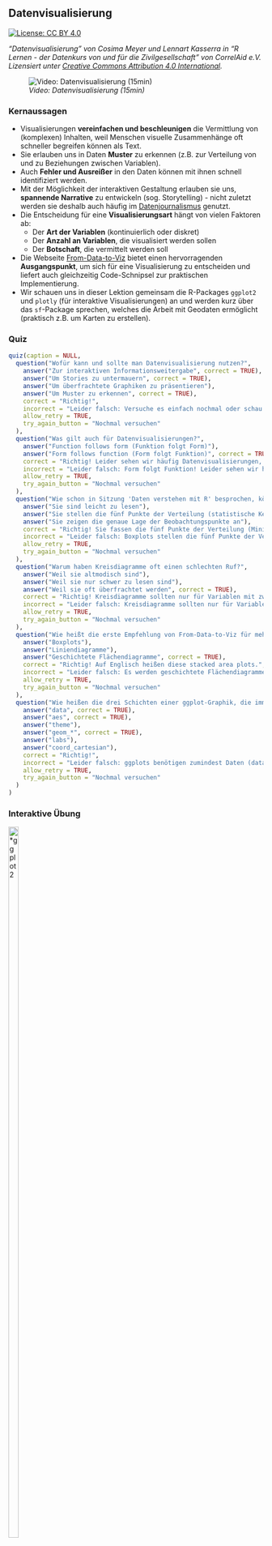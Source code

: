 ## **Datenvisualisierung**

[![License: CC BY 4.0](https://img.shields.io/badge/License-CC%20BY%204.0-lightgrey.svg)](https://creativecommons.org/licenses/by/4.0/deed.de)

*"Datenvisualisierung" von Cosima Meyer und Lennart Kasserra in "R Lernen - der Datenkurs von und für die Zivilgesellschaft" von CorrelAid e.V. Lizensiert unter [Creative Commons Attribution 4.0 International](https://creativecommons.org/licenses/by/4.0/deed.de).*

![*Video: Datenvisualisierung (15min)*](https://youtu.be/LtjKZjCPijo)

### **Kernaussagen**

- Visualisierungen **vereinfachen und beschleunigen** die Vermittlung von (komplexen) Inhalten, weil Menschen visuelle Zusammenhänge oft schneller begreifen können als Text.
- Sie erlauben uns in Daten **Muster** zu erkennen (z.B. zur Verteilung von und zu Beziehungen zwischen Variablen).
- Auch **Fehler und Ausreißer** in den Daten können mit ihnen schnell identifiziert werden.
- Mit der Möglichkeit der interaktiven Gestaltung erlauben sie uns, **spannende Narrative** zu entwickeln (sog. Storytelling) - nicht zuletzt werden sie deshalb auch häufig im [Datenjournalismus](https://www.mzes.uni-mannheim.de/socialsciencedatalab/article/telling-stories-with-data/){target="_blank"} genutzt.
- Die Entscheidung für eine **Visualisierungsart** hängt von vielen Faktoren ab:
  - Der **Art der Variablen** (kontinuierlich oder diskret)
  - Der **Anzahl an Variablen**, die visualisiert werden sollen
  - Der **Botschaft**, die vermittelt werden soll
- Die Webseite [From-Data-to-Viz](https://www.data-to-viz.com){target="_blank"} bietet einen hervorragenden **Ausgangspunkt**, um sich für eine Visualisierung zu entscheiden und liefert auch gleichzeitig Code-Schnipsel zur praktischen Implementierung.
- Wir schauen uns in dieser Lektion gemeinsam die R-Packages `ggplot2` und `plotly` (für interaktive Visualisierungen) an und werden kurz über das `sf`-Package sprechen, welches die Arbeit mit Geodaten ermöglicht (praktisch z.B. um Karten zu erstellen).

### **Quiz**

```r
quiz(caption = NULL,
  question("Wofür kann und sollte man Datenvisualisierung nutzen?",
    answer("Zur interaktiven Informationsweitergabe", correct = TRUE),
    answer("Um Stories zu untermauern", correct = TRUE),
    answer("Um überfrachtete Graphiken zu präsentieren"),
    answer("Um Muster zu erkennen", correct = TRUE),
    correct = "Richtig!",
    incorrect = "Leider falsch: Versuche es einfach nochmal oder schau im Video nach!",
    allow_retry = TRUE,
    try_again_button = "Nochmal versuchen"
  ),
  question("Was gilt auch für Datenvisualisierungen?",
    answer("Function follows form (Funktion folgt Form)"),
    answer("Form follows function (Form folgt Funktion)", correct = TRUE),
    correct = "Richtig! Leider sehen wir häufig Datenvisualisierungen, die zwar toll aussehen - aber von einer Vereinfachung der Botschaft kann keine Rede sein. Beim Betrachten bleiben wir dann leider mit vielen Fragezeichen zurück.",
    incorrect = "Leider falsch: Form folgt Funktion! Leider sehen wir häufig Datenvisualisierungen, die zwar toll aussehen - aber von einer Vereinfachung der Botschaft kann keine Rede sein. Beim Betrachten bleiben wir dann leider mit vielen Fragezeichen zurück.",
    allow_retry = TRUE,
    try_again_button = "Nochmal versuchen"
  ),
  question("Wie schon in Sitzung 'Daten verstehen mit R' besprochen, können Boxplots eine nützliche Darstellung sein. Aber warum genau sind sie so nützlich?",
    answer("Sie sind leicht zu lesen"),
    answer("Sie stellen die fünf Punkte der Verteilung (statistische Kennzahlen) visuell da", correct = TRUE),
    answer("Sie zeigen die genaue Lage der Beobachtungspunkte an"),
    correct = "Richtig! Sie fassen die fünf Punkte der Verteilung (Minimum, 25%-Quartil, Median, 75%-Quartil, Maximum) zusammen und geben damit einen sehr guten Überblick über Daten.",
    incorrect = "Leider falsch: Boxplots stellen die fünf Punkte der Verteilung visuell dar, sind deshalb aber nur gut zu verstehen, wenn man diese auch kennt. Wie einzelne Beobachtungen liegen, kann man nicht erkennen.",
    allow_retry = TRUE,
    try_again_button = "Nochmal versuchen"
  ), 
  question("Warum haben Kreisdiagramme oft einen schlechten Ruf?",
    answer("Weil sie altmodisch sind"),
    answer("Weil sie nur schwer zu lesen sind"),
    answer("Weil sie oft überfrachtet werden", correct = TRUE),
    correct = "Richtig! Kreisdiagramme sollten nur für Variablen mit zwei bis drei Kategorien erstellt werden, z.B. Ja, Nein, NA. Bei mehr Kategorien können wir Verhältnisse nicht mehr richtig abschätzen.",
    incorrect = "Leider falsch: Kreisdiagramme sollten nur für Variablen mit zwei bis drei Kategorien erstellt werden, z.B. Ja, Nein, NA. Bei mehr Kategorien können wir Verhältnisse nicht mehr richtig abschätzen.",
    allow_retry = TRUE,
    try_again_button = "Nochmal versuchen"
  ), 
  question("Wie heißt die erste Empfehlung von From-Data-to-Viz für mehrere geordnete, numerische Variablen? (Tipp: Geht zu data-to-viz.com und schaut dort nach.)",
    answer("Boxplots"),
    answer("Liniendiagramme"),
    answer("Geschichtete Flächendiagramme", correct = TRUE),
    correct = "Richtig! Auf Englisch heißen diese stacked area plots.",
    incorrect = "Leider falsch: Es werden geschichtete Flächendiagramme (engl. stacked area plots) empfohlen.",
    allow_retry = TRUE,
    try_again_button = "Nochmal versuchen"
  ), 
  question("Wie heißen die drei Schichten einer ggplot-Graphik, die immer enthalten sein müssen?",
    answer("data", correct = TRUE),
    answer("aes", correct = TRUE),
    answer("theme"),
    answer("geom_*", correct = TRUE),
    answer("labs"),
    answer("coord_cartesian"),
    correct = "Richtig!",
    incorrect = "Leider falsch: ggplots benötigen zumindest Daten (data), Variablen (aes) und eine Darstellungsform (geom_xxx)",
    allow_retry = TRUE,
    try_again_button = "Nochmal versuchen"
  )
)
```

### **Interaktive Übung**

<right>
![*ggplot2](https://raw.githubusercontent.com/tidyverse/ggplot2/main/man/figures/logo.png){#id .class width=20% height=60%}

</right>
<br>

In dieser Sitzung lernt Ihr zunächst verschiedene Visualisierungsformen- und Möglichkeiten mit `ggplot2` kennen. Ziel ist es, dass Ihr hinterher einigermaßen selbständig Visualisierungen (wie die in [unserer App](https://correlaid.shinyapps.io/breakfreefromplastic/){target="_blank"}) erstellen könnt - oder wenigstens eine Idee habt, wonach Ihr googlen müsst.  

#### **Wiederholung: `ggplot2`-Basics**

Erinnert Ihr Euch noch an die [Lektion zu Daten verstehen mit R](https://correlaid.shinyapps.io/lernplattform/#section-daten-verstehen-mit-r)?

`ggplot2` orientiert sich an der Philosophie des ["Grammar of Graphics"](https://ggplot2-book.org/introduction#what-is-the-grammar-of-graphics) (daher auch der Name **gg**plot), das uns mit einer grundlegenden Definition einer Visualisierung ausstattet:

> a graphic maps the *data* to the *aesthetic attributes* (colour, shape, size) of *geometric objects* (points, lines, bars)

Also wir stellen unsere Daten als "geometrische Objekte" mit "ästhetischen Eigenschaften" dar.  `ggplot2` folgt dabei einer "Lagenlogik" oder "Schichtlogik", nach der eine Visualisierung Stück für Stück aufgebaut wird.

- Für einen ganz simplen Plot benötigen wir immer:
    - `data` (der **Datensatz**)
    - `aes()` (die **"ästhetischen Attribute"** wie beispielsweise die x- oder y-Achse)
    - `geom_*()` (die **geometrische Form**, d.h. mit welcher Visualisierungsform Eure Daten dargestellt werden sollen z.B. in einem Balkendiagramm oder Histogramm) 
    
- **Wichtig**: Die einzelne Bestandteile werden bei `ggplot2` mit einem **"+" verknüpft**. Und auch wenn das Package selbst `ggplot2` heißt, ist der erste Befehl, wenn Ihr Eure Visualisierung aufbaut, immer `ggplot()` (ohne die "2").

Eine ganz einfache Visualisierung mit `ggplot2` erfolgt immer über folgendes Prinzip:

```
Daten + 
    Ästhetische Attribute  +
    geometrische Formen (z.B. Punkte, Linien, Balken...)
```

Man kann es aber auch komplexer gestalten und erweitern:

```
Daten + 
    Ästhetische Attribute  +
    geometrische Formen +
    Skalen (z.B. Achsenskala (logarithmisch o.ä.) oder Farbskala)+
    Koordinatensystem +
    Ggf. Gruppierung der Graphen  +
    Visuelle Anpassung der Darstellungsform ("theme")
```

Für diese Lektion benötigt Ihr also `ggplot2`.

```r
# install.packages("ggplot2")
library(ggplot2)
```

Alle wichtigen `ggplot2` Befehle findet Ihr in diesem [Schummelzettel](https://github.com/CorrelAid/lernplattform/blob/main/cheatsheets/07_cheatsheet-ggplot2.pdf){target="_blank"}.

Wenn man nur die `ggplot()`-Funktion alleine aufruft, produziert das einen leeren Plot:

```r
ggplot()
```

Dies ist quasi die "Basisebene", die wir nun nach und nach füllen können. Dafür müssen wir `ggplot()` unsere Daten angeben, und ein `mapping`, wie es diese darstellen soll:

```r
ggplot(data = community, mapping = aes(x = n_volunteers, y = n_pieces))
```

Die `aes()`-Funktion kontrolliert alle "aesthetischen" Zuweisungen. Jetzt haben wir schon einmal die Achsen. Was noch fehlt ist ein "geometrisches Objekt" (`geom`); nehmen wir zum Beispiel Punkte. Wir fügen dazu eine weitere Ebene mit `+` hinzu:

```r
ggplot(community, aes(x = n_volunteers, y = n_pieces)) +
  geom_point()
```
So wie die Position der Punkte durch `x` und `y` bestimmen lässt, können wir auch ihre Farbe etwas darstellen lassen; z.B. welchem Kontinent eine Beobachtung zugehörig ist. Dazu einfach innerhalb von `aes()` ein weiteres "mapping" hinzufügen:

```r
ggplot(community, aes(x = n_volunteers, y = n_pieces, color = continent)) +
  geom_point()
```

Wir sehen schon, dass es hier einige Ausreißer nach oben gibt, was die Teilnehmendenzahl und die gesammelte Menge angeht. Hier gibt es zwei Optionen:

1. Wir werfen diese Beobachtungen weg
2. Wir wählen eine passende Darstellungsform

Wir entscheiden uns für zweiteres und stellen unsere Daten auf einer logarithmischen Skala dar. Hierfür fügen wir neue Ebenen hinzu: `scale_x_log10()` für eine logarithmische x-Achse, und `scale_y_log10()` für eine logarithmische y-Achse:

```r
ggplot(community, aes(x = n_volunteers, y = n_pieces, color = continent)) +
  geom_point() +
  scale_x_log10() +
  scale_y_log10()
```

Neben der `color` der Punkte gibt es noch zahlreiche weitere Eigenschaften, z.B. ihre Größe (`size`); die können wir hier zum Beispiel nutzen, um die Anzahl der Events ebenfalls in unserem Plot darzustellen. Einfach innerhalb `aes()` setzen, genau wie `color`:

```r
ggplot(community, aes(x = n_volunteers, y = n_pieces, color = continent, size = n_events)) +
  geom_point() +
  scale_x_log10() +
  scale_y_log10()
```

Allerdings könnten jetzt sehr große Punkte kleinere verdecken! Eine weitere Eigenschaft der Punkte ist `alpha`, ihre Deckkraft. Wenn wir einer ästhetischen Eigenschaft einen festen Wert geben wollen, können wir ihn *außerhalb* von `aes()` zuweisen (entweder innerhalb `ggplot()` oder `geom_point()`):

```r
ggplot(community, aes(x = n_volunteers, y = n_pieces, color = continent, size = n_events)) +
  geom_point(alpha = 0.5) +
  scale_x_log10() +
  scale_y_log10()
```

Das sieht doch schon gut aus! Wenden wir uns nun dem Feinschliff zu. `ggplot2()` hat mehrere eingebaute "themes", falls uns der Standard-Look nicht gefällt (einfach eine weitere Ebene für das theme mit `+` hinzufügen):

```r
ggplot(community, aes(x = n_volunteers, y = n_pieces, color = continent, size = n_events)) +
  geom_point(alpha = 0.5) +
  scale_x_log10() +
  scale_y_log10() +
  theme_minimal()
```

Noch besser. Als nächstes sehen wir uns die Achsen an: die y-Achse ist aktuell nicht optimal formattiert (wir hätten gern 1,000 statt 1e+03) und am besten bringen wir die x-Achse in das selbe Format, damit alles einheitlich ist. Das Format der "Labels" können wir mit Hilfe des `scales`-packages innerhalb der entsprechenden Ebenen ändern:

```r
ggplot(community, aes(x = n_volunteers, y = n_pieces, color = continent, size = n_events)) +
  geom_point(alpha = 0.5) +
  scale_x_log10(labels = scales::label_comma()) +
  scale_y_log10(labels = scales::label_comma()) +
  theme_minimal()
```

Besser. Als nächstes möchten wir noch ein paar "Labels" hinzufügen: einen Titel (& ggf. Untertitel), bessere Achsenbeschriftungen und am besten auch bessere Beschriftungen unserer Eigenschaften in der Legende. Wir können für die Labels eine weitere `labs()`-Ebene hinzufügen:

```r
final_plot <- ggplot(community, 
                     aes(x = n_volunteers, y = n_pieces, color = continent, size = n_events)
                     ) +
  geom_point(alpha = 0.5) +
  scale_x_log10(labels = scales::label_comma()) +
  scale_y_log10(labels = scales::label_comma()) +
  theme_minimal() +
  labs(
    title = "Plastiksammeln",
    subtitle = "Freiwillige & Events weltweit",
    x = "Freiwillige",
    y = "Gesammelte Stücke",
    size = "Events",
    color = "Kontinent"
  )

final_plot
```

Um einen Plot zu speichern, könnt Ihr entweder die entsprechenden Bedienelemente in RStudio's "Plots"-Panel nutzen, oder die `ggsave`-Funktion:

```r
ggsave(filename = "MeinPlot.png", plot = final_plot)
```

#### **Facets**

Nehmen wir an, wir wollen den vorherigen Plot nun für alle Kontinente einzeln erstellen. Müssten wir dann nach `continent` filtern, alle Plots einzeln erstellen und dann wieder zusammenstückeln? 

Nein, natürlich nicht. Ggplot kann einen Plot "facettieren", also den selben Plot für unterschiedliche Gruppen erstellen. Dazu eine `facet_wrap()` Ebene hinzufügen und ggplot mitteilen, nach welcher Variable es "facettieren" soll (die Syntax: `~variable`):

```r
final_plot +
  facet_wrap(~continent)
```

Ein Tipp am Rande: falls sich eure Achsenlabels überlappen, lassen sich diese durch etwas interne ggplot-Trickserei innerhalb einer `theme()`-Ebene anwinkeln:

```r
final_plot +
  theme(axis.text.x = element_text(angle = 45)) +
  facet_wrap(~continent)
```

Die Syntax für diese "nicht-Daten"-Komponenten, die man innerhalb von `theme()` modifizieren kann ist etwas gewöhnungsbedürftig; [hier](https://ggplot2.tidyverse.org/reference/theme.html) gibt es eine gute Einführung in der ggplot2-Dokumentation.

#### **Andere `geom_*()`s**

Natürlich gibt es hier noch viel mehr als nur Punkte. Zum Beispiel:

* **Balken:** `geom_col()` & `geom_bar()`:

```r
community %>% 
  dplyr::group_by(continent) %>% 
  dplyr::summarise(events = sum(n_events)) %>%
  ggplot(aes(x = continent, y = events, fill = continent)) + # fill = Füllfarbe!
  geom_col()
```

* **Boxplots** & **Violin-Plots** um Verteilungen darzustellen:

```r
ggplot(community, aes(x = continent, y = n_pieces, fill = continent)) +
  geom_boxplot() +
  scale_y_log10(labels = scales::comma_format())
```

* **Histogramme:** 

```r
ggplot(community, aes(x = n_events)) +
  geom_histogram()
```

Ein weiteres häufig genutzes "geom" ist `geom_line()`, ein Liniendiagramm, das sich vor allem für die Darstellung von Zeitreihen eignet.

Es lassen sich auch mehrere `geom_*()`s kombinieren:

```r
ggplot(community, aes(x = continent, y = n_pieces, fill = continent)) +
  geom_violin(alpha = 0.25) +
  geom_boxplot() +
  geom_point(alpha = 0.25, position = position_jitter(width = 0.2)) +
  # ^ jitter = "zittern", also zu einer Punktewolke auseinander"zittern"
  scale_y_log10(labels = scales::comma_format())
```

---

<details>
  <summary><h3>&#10145; Exkurs 1: Karten</h3></summary>
  <br>

Um Karten zu erstellen, können wir das [`sf`-Paket](https://r-spatial.github.io/sf/) einbinden, welches die Arbeit mit Geodaten ermöglicht:

```r
library(sf)
library(dplyr)
```

"sf" steht für "Simple Features", einen Standard, um geografische Merkmale darzustellen. Als erstes besorgen wir uns eine Weltkarte (hier als "Shapefile" (.shp), ein geläufiges Format für diese Art von Daten):

```r
world <- sf::st_read(here::here('daten/geospatial/ne_50m_admin_0_countries.shp'), quiet = TRUE)
world <- world %>% 
  dplyr::filter(SOVEREIGNT != "Antarctica") %>%
  # ^ werden wir wohl nicht brauchen & nimmt viel Platz ein...
  dplyr::select("countrycode" = ISO_A2, "country" = SOVEREIGNT)
tibble(world)
```

In diesem Datensatz mit "simple features" haben wir neben dem `countrycode` noch eine weitere Spalte, `geometry`, in der die "Form" jedes Landes enthalten ist. In unseren Ursprungsdaten ist auch der `countrycode` der einzelnen Länder mit enthalten; diesen können wir nutzen, um unsere Beobachtungen mit der Karte zusammenzufügen:

```r
map <- world %>% 
  dplyr::left_join(community %>% dplyr::select(-country), by = "countrycode") %>% 
  dplyr::select(country, countrycode, dplyr::starts_with("n_")) %>%
  # NA in community = keine Events, kein Plastik gesammelt:
  dplyr::mutate(dplyr::across(dplyr::starts_with("n_"), function(x) tidyr::replace_na(x, 0)))
```

Es gibt ein eigenes `geom` für ggplot2, um nun aus diesen Daten ganz einfach eine Karte zu erstellen, `geom_sf()`. Die anderen `aes()`, zum Beispiel `fill` (Füllfarbe) funktionieren wie gehabt:

```r
worldmap <- ggplot(map, aes(fill = n_events)) +
  geom_sf() +
  scale_fill_gradient(low = "white", high = "darkgreen") +
  theme_void() +
  labs(title = "Number of events across the world", fill = "Events")

worldmap
```

Wer sich etwas mit Geodaten auskennt, kann auch ausgefallenere Dinge ändern, z.B. die Projektion:

```r
worldmap +
  coord_sf(crs = "+proj=laea +lat_0=52 +lon_0=10 +x_0=4321000 +y_0=3210000 +ellps=GRS80 +units=m +no_defs ")
```

</details>

---

---

<details>
  <summary><h3>&#10145; Exkurs 2: Interaktive Plots mit plotly</h3></summary>
  <br>

```r
library(plotly)
```

In R lassen sich mithilfe des `plotly`-Packages auch interaktive Grafiken erstellen. Die einfachste Variante ist, die `ggplotly()`-Funktion auf einen bestehenden ggplot anzuwenden, um diesen in einen interaktiven Plot zu konvertieren:

```r
worldmap %>%
  plotly::ggplotly()
```

`ggplotly()` versucht möglichst alle Elemente weiterzureichen; wenn wir zum Beispiel weitere `aes()` setzen, werden diese - nach Möglichkeit - auch von plotly berücksichtigt:

```r
with_labels <- map %>%
  dplyr::rename("Land" = country, "Events" = n_events) %>%
  # "Label" mit dem Namen der Länder hinzufügen:
  ggplot(aes(label = Land, fill = Events)) +
  geom_sf() +
  scale_fill_gradient(low = "white", high = "darkgreen") +
  theme_void() +
  labs(title = "Events weltweit", fill = "Events")

with_labels_plotly <- with_labels %>% 
  # In `ggplotly()` können wir die beim Überfahren mit der Maus
  # angezeigten "Tooltips" anpassen:
  plotly::ggplotly(tooltip = c("Land", "Events"))

with_labels_plotly 
```

Allerdings lassen sich manchmal nicht alle Elemente aus einem ggplot nahtlos in einen plotly-Plot übersetzen. Plotly hat auch eine eigene Syntax:

```r
community %>%
  plotly::plot_ly(
    # Als erstes ganz klassisch das, was bei ggplot2 die
    # `aes()` wären:
    x = ~n_volunteers, 
    y = ~n_pieces, 
    color = ~continent, 
    size = ~n_events,
    text = ~country,
    # Dann den "type" - quasi die `geom_*()`:
    type = "scatter",
    mode = "markers",
    # Wir können den beim Überfahren angezeigten Text auch
    # aus HTML zusammenstückeln:
    hovertemplate = paste(
      "<b>%{text}</b><br><br>",
      "Stücke: %{y:.0f}<br>",
      "Freiwillige: %{x:.0f}<br>"
    )
  ) %>%
  # Viele visuelle Elemente werden separat innerhalb der
  # `layout()`-Funktion kontrolliert:
  plotly::layout(
    # Plotly erlaubt an vielen Stellen HTML-Trickserei:
    title = "<b>Plastiksammlung Weltweit</b><br><sup>Teilnehmer & gesammelte Stücke</sup>",
    xaxis = list(title = list(text = "Freiwillige"), type = "log"), 
    yaxis = list(title = list(text = "Stücke"), type = "log"),
    legend=list(title = list(text = "<b>Kontinent</b>"))
  )
```

Die plotly-Plots könnt Ihr als HTML Datei speichern und dann im Browser öffnen:

```r
htmlwidgets::saveWidget(with_labels_plotly, 'events-weltweit.html')
```

</details>

---

### **Und jetzt Ihr** (diese Woche optional)

Diesmal werden wir Euch kein Rmd vorgeben - es ist Zeit zu testen, was Ihr gelernt habt! Generiert aus den **Top10-Herstellern**, die wir im letzten Kapitel aus dem Datensatz gefiltert haben, ein **Balkendiagramm**. In unserer [Beispielapplikation](https://correlaid.shinyapps.io/breakfreefromplastic/){target="_blank"} könnt Ihr die Visualisierung live sehen und nachbauen. Als Layoutoptionen haben wir die Farbe `#4E97AC` und `theme_minimal()` genutzt. Experimentiert gerne mit weiteren Gestaltungsoptionen. Wie würden wir beispielsweise Beschriftungen für die Datenpunkte hinzufügen?

### **Zusätzliche Ressourcen**

- Dataquest bietet auch einen [Kurs zu Datenvisualisierungen in R](https://app.dataquest.io/course/r-data-viz){target="_blank"} an
- [Schummelzettel zu `ggplot2`](https://github.com/CorrelAid/lernplattform/blob/main/cheatsheets/07_cheatsheet-ggplot2.pdf){target="_blank"}
- Mehr dazu, wie ihr ggplot-Grafiken mit [`plotly` interaktiv werden lasst](https://plotly.com/ggplot2/getting-started/)
- [RStudios Tutorial zu interaktiven Karten mit leaflet (engl.)](https://rstudio.github.io/leaflet/){target="_blank"}
- [Data to Viz](https://www.data-to-viz.com/){target="_blank"}
- [R Graph Gallery ](https://www.r-graph-gallery.com/){target="_blank"}(Übersicht über verschiedene Visualisierungen)
- Online-Version von ["ggplot2: Elegant Graphics for Data Analysis"](https://ggplot2-book.org/index.html){target="_blank"}  von Hadley Wickham (engl.)
- Einblicke in den [Datenjournalismus (engl.)](https://www.mzes.uni-mannheim.de/socialsciencedatalab/article/telling-stories-with-data/){target="_blank"}
- [Visual Inference with R (engl.)](https://www.mzes.uni-mannheim.de/socialsciencedatalab/article/visinference/){target="_blank"} (engl.)
- [Datenvisualisierung (Wieso, warum und wie?)](https://www.skala-campus.org/artikel/tipps-daten-visualisieren/146){target="_blank"}
